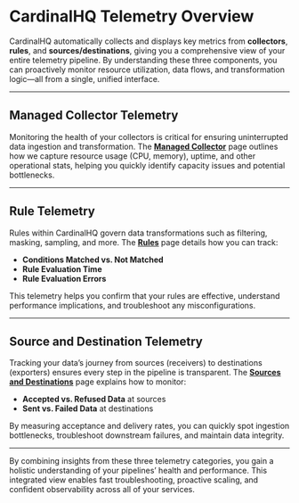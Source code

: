 # CardinalHQ Telemetry Overview

CardinalHQ automatically collects and displays key metrics from **collectors**, **rules**, and **sources/destinations**, giving you a comprehensive view of your entire telemetry pipeline. By understanding these three components, you can proactively monitor resource utilization, data flows, and transformation logic—all from a single, unified interface.

---

## Managed Collector Telemetry
Monitoring the health of your collectors is critical for ensuring uninterrupted data ingestion and transformation. The **[Managed Collector](./telemetry/managed_collector)** page outlines how we capture resource usage (CPU, memory), uptime, and other operational stats, helping you quickly identify capacity issues and potential bottlenecks.

---

## Rule Telemetry
Rules within CardinalHQ govern data transformations such as filtering, masking, sampling, and more. The **[Rules](./telemetry/rules)** page details how you can track:
- **Conditions Matched vs. Not Matched**
- **Rule Evaluation Time**
- **Rule Evaluation Errors**

This telemetry helps you confirm that your rules are effective, understand performance implications, and troubleshoot any misconfigurations.

---

## Source and Destination Telemetry
Tracking your data’s journey from sources (receivers) to destinations (exporters) ensures every step in the pipeline is transparent. The **[Sources and Destinations](./telemetry/sources_and_destinations)** page explains how to monitor:
- **Accepted vs. Refused Data** at sources
- **Sent vs. Failed Data** at destinations

By measuring acceptance and delivery rates, you can quickly spot ingestion bottlenecks, troubleshoot downstream failures, and maintain data integrity.

---

By combining insights from these three telemetry categories, you gain a holistic understanding of your pipelines’ health and performance. This integrated view enables fast troubleshooting, proactive scaling, and confident observability across all of your services. 